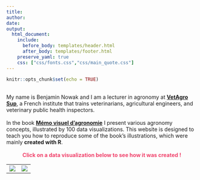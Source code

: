 ---
title: 
author: 
date: 
output: 
  html_document:
    include:
      before_body: templates/header.html
      after_body: templates/footer.html
    preserve_yaml: true
    css: ["css/fonts.css","css/main_quote.css"]
---

```{r setup, include=FALSE}
knitr::opts_chunk$set(echo = TRUE)
```

<br>
My name is Benjamin Nowak and I am a lecturer in agronomy at <b><a href="https://www.dunod.com/sciences-techniques/memo-visuel-d-agronomie-enjeux-et-defis-agriculture-expliques-en-100">VetAgro Sup</a></b>, a French institute that trains veterinarians, agricultural engineers, and veterinary public health inspectors. 
<br><br>
In the book <b><a href="https://www.dunod.com/sciences-techniques/memo-visuel-d-agronomie-enjeux-et-defis-agriculture-expliques-en-100">Mémo visuel d'agronomie</a></b> I present various agronomy concepts, illustrated by 100 data visualizations. This website is designed to teach you how to reproduce some of the book's illustrations, which were mainly **created with R**.
<br><br>
<b><center><span style="color:#F0426B">Click on a data visualization below to see how it was created !</span></center></b>

<head>
<style>
.hideextra {white-space: nowrap; overflow: hidden; text-overflow:ellipsis; }
</style>
</head>

<table style="width: 100%">

<tr>
  <td>
  <div class="hideextra" style="width:100%">
  <a href="https://bjnnowak.github.io/memo_agro/yield_gap"><img src="img/29_gap_rev2.png"></img></a>
  </div>
  </td>

  <td>
  <div class="hideextra" style="width:100%">
  <a href="https://bjnnowak.github.io/memo_agro/dorling_cartogram"><img src="img/28_diversite_3_rev2.png"></img></a>
  </div>
  </td>
  
</tr>
  

</table>


<br>


